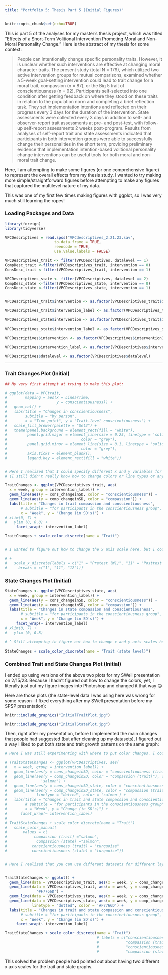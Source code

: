 ```yaml
---
title: "Portfolio 5: Thesis Part 5 (Initial Figures)"
---
```


```r
knitr::opts_chunk$set(echo=TRUE)
```

This is part 5 of the analyses for my master's thesis project, which was titled "Effects of a Short-Term Volitional Intervention Promoting Moral and Non-Moral Personality Change." Here is the abstract of my thesis for some context:

> People can intentionally change specific personality traits. However, it is unclear whether such interventions are effective at changing moral character traits. The present study (total N = 179), which utilized two active intervention groups for mutual comparisons, examined whether a 5-week goal-setting intervention could lead to trait change for a moral trait, compassion (n = 87), or the Big 5 trait of conscientiousness (n = 92). Participants self-selected into one condition after getting feedback on where they stood on these traits in relation to the population norm and completing a brief reflection task. They set implementation intentions and reflected on their progress every 3 days for the duration of the intervention. State assessments were collected every 3 days in addition to self- and observer-report trait assessments at pre- and post-test, with follow-up self-report assessments 2 weeks post-program. Results from analyses of self-report trait and state assessments indicated that participants in both intervention groups were able to successfully change their personalities in the short term, providing preliminary evidence that implementation intention-based volitional personality change interventions can be useful tools for both moral and non-moral trait change.

Here, I am attempting to make some figures (or one comprehensive figure) to represent the overall effects from my thesis study. I wanted to try making more simple/straightforward figures before attempting to make any figures that captured the multilevel nature of my data.

This was one of my first few times making figures with ggplot, so I was very much still learning the ropes!

### Loading Packages and Data

```r

library(foreign)
library(tidyverse)

VPCDescriptives = read.spss("VPCdescriptives_2.21.23.sav",
                      to.data.frame = TRUE,
                      reencode = TRUE,
                      use.value.labels = FALSE)

VPCDescriptives_trait <- filter(VPCDescriptives, datalevel == 1)
CompDesc_trait <-filter(VPCDescriptives_trait, intervention == 0)
ConsDesc_trait <-filter(VPCDescriptives_trait, intervention == 1)

VPCDescriptives_state <- filter(VPCDescriptives, datalevel == 2)
CompDesc_state <-filter(VPCDescriptives_state, intervention == 0)
ConsDesc_state <-filter(VPCDescriptives_state, intervention == 1)


VPCDescriptives_trait$intervention <- as.factor(VPCDescriptives_trait$intervention)

VPCDescriptives_trait$intervention_label <- as.factor(VPCDescriptives_trait$intervention_label)

VPCDescriptives_state$intervention <- as.factor(VPCDescriptives_trait$intervention)

VPCDescriptives_state$intervention_label <- as.factor(VPCDescriptives_state$intervention_label)

VPCDescriptives$intervention <- as.factor(VPCDescriptives$intervention)

VPCDescriptives$intervention_label <- as.factor(VPCDescriptives$intervention_label)

VPCDescriptives$datalevel <- as.factor(VPCDescriptives$datalevel)


```

------------------------------------------------------------------------

### Trait Changes Plot (Initial)

```r

## My very first attempt at trying to make this plot:

# ggplot(data = VPCtrait, 
#        mapping = aes(x = LinearTime, 
#                      y = conscientiousness)) +
#   geom_col() +
#   labs(title = "Changes in conscientiousness",
#        subtitle = "by person",
#        x = "Time point", y = "Trait-level conscientiousness") +
#   scale_fill_brewer(palette = "Set3") +
#   theme(panel.background = element_rect(fill = "white"),
#         panel.grid.major = element_line(size = 0.25, linetype = 'solid',
#                                 color = "grey"),
#         panel.grid.minor = element_line(size = 0.1, linetype = 'solid',
#                                 color = "grey"),
#         axis.ticks = element_blank(),
#         legend.key = element_rect(fill = "white"))


# Here I realized that I could specify different x and y variables for each layer!
# (I still didn't really know how to change colors or line types or anything like that yet.)

TraitChanges <- ggplot(VPCDescriptives_trait, aes(
  x = week, group = intervention_label)) + 
  geom_line(aes(y = cons_changeinSD, color = "conscientiousness")) +
  geom_line(aes(y = comp_changeinSD, color = "compassion")) +
  labs(title = "Changes in trait compassion and conscientiousness",
       # subtitle = "for participants in the conscientiousness group",
       x = "Week", y = "Change (in SD's)") +
# xlim(0, 7) +
#   ylim (0, 0.8) +
     facet_wrap(~ intervention_label)

TraitChanges + scale_color_discrete(name = "Trait")


# I wanted to figure out how to change the x axis scale here, but I couldn't figure it out. 

# + 
#   scale_x_discrete(labels = c("1" = "Pretest (W1)", "11" = "Posttest (W11)", "12" = "Follow-Up (W12)",
#     breaks = c("1", "11", "12")))

```

### State Changes Plot (Initial)

```r
StateChanges <- ggplot(VPCDescriptives_state, aes(
  x = week, group = intervention_label)) + 
  geom_line(aes(y = cons_changeinSD, color = "conscientiousness")) +
  geom_line(aes(y = comp_changeinSD, color = "compassion")) +
  labs(title = "Changes in state compassion and conscientiousness",
       # subtitle = "for participants in the conscientiousness group",
       x = "Week", y = "Change (in SD's)") +
     facet_wrap(~ intervention_label) 
# xlim(0, 7) +
#   ylim (0, 0.8)

# ^ Still attempting to figure out how to change x and y axis scales here and couldn't figure it out.

StateChanges + scale_color_discrete(name = "Trait (state level)")
```

### Combined Trait and State Changes Plot (Initial)

I ended up using versions of the above two plots for my SWell presentation on 2/15/23. Because I hadn't figured out how to change the colors, yet, I literally just put my figure images into Photoshop and changed it that way 🙃

Here are those plots (the state-level data I was using here was wrong for some reason---I fixed everything after my SWell presentation before my SPSP presentation):

```r

knitr::include_graphics("InitialTraitPlot.jpg")

knitr::include_graphics("InitialStatePlot.jpg")

```

Then, right after my presentation, before I implemented the main changes that people had suggested (but after cleaning up my datasets), I figured out a way I liked to put both state and trait growth patterns on the same graph:

```r

# Here I was still experimenting with where to put color changes. I couldn't figure out how to change it from the defaults for some reason!! I spent so many hours on this!

# TraitStateChanges <- ggplot(VPCDescriptives, aes(
#   x = week, group = intervention_label)) + 
#   geom_line(aes(y = cons_changeinSD, color = "conscientiousness (trait)"), color = 'turquoise') +
#   geom_line(aes(y = comp_changeinSD, color = "compassion (trait)"), color =
#               'salmon') +
#   geom_line(aes(y = cons_changeinSD_state, color = "conscientiousness (state("), linetype = "dotted", color = 'turquoise') +
#   geom_line(aes(y = comp_changeinSD_state, color = "compassion (trait)"),
#             linetype = "dotted", color = 'salmon') +
#   labs(title = "Changes in trait and state compassion and conscientiousness",
#        # subtitle = "for participants in the conscientiousness group",
#        x = "Week", y = "Change (in SD's)") +
#      facet_wrap(~ intervention_label)
# 
# TraitStateChanges + scale_color_discrete(name = "Trait") 
#   scale_color_manual(
#       values = c(
#            compassion (trait) ="salmon",
#             compassion (state) ="salmon",
#           conscientiousness (trait) = "turquoise"
#           conscientiousness (state) = "turquoise"))


# Here I realized that you can use different datasets for different layers! Which was helpful.


TraitStateChanges <- ggplot() + 
  geom_line(data = VPCDescriptives_trait, aes(x = week, y = cons_changeinSD), color = '#10C0C5') +
  geom_line(data = VPCDescriptives_trait, aes(x = week, y = comp_changeinSD), color =
              '#F7766D') +
  geom_line(data = VPCDescriptives_state, aes(x = week, y = cons_changeinSD), linetype = "dotted", color = '#10C0C5') +
  geom_line(data = VPCDescriptives_state, aes(x = week, y = comp_changeinSD),
            linetype = "dotted", color = '#F7766D') +
  labs(title = "Changes in trait and state compassion and conscientiousness",
       # subtitle = "for participants in the conscientiousness group",
       x = "Week", y = "Change (in SD's)") +
     facet_wrap(~ intervention_label)

TraitStateChanges + scale_color_discrete(name = "Trait")
                                         # labels = c("conscientiousness (trait)",
                                         #            "compassion (trait)",
                                         #            "conscientiousness (state)",
                                         #            "compassion (state)")) 


```

This solved the problem people had pointed out about having two different x axis scales for the trait and state graphs. 
